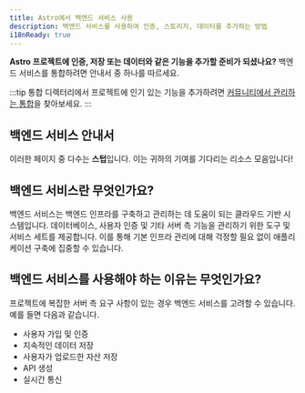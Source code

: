 ```yaml
---
title: Astro에서 백엔드 서비스 사용
description: 백엔드 서비스를 사용하여 인증, 스토리지, 데이터를 추가하는 방법
i18nReady: true
---
```


**Astro 프로젝트에 인증, 저장 또는 데이터와 같은 기능을 추가할 준비가 되셨나요?** 백엔드 서비스를 통합하려면 안내서 중 하나를 따르세요.

:::tip
통합 디렉터리에서 프로젝트에 인기 있는 기능을 추가하려면 [커뮤니티에서 관리하는 통합](https://astro.build/integrations/)을 찾아보세요.
:::

## 백엔드 서비스 안내서

이러한 페이지 중 다수는 **스텁**입니다. 이는 귀하의 기여를 기다리는 리소스 모음입니다!

<BackendGuidesNav />

## 백엔드 서비스란 무엇인가요?

백엔드 서비스는 백엔드 인프라를 구축하고 관리하는 데 도움이 되는 클라우드 기반 시스템입니다. 데이터베이스, 사용자 인증 및 기타 서버 측 기능을 관리하기 위한 도구 및 서비스 세트를 제공합니다. 이를 통해 기본 인프라 관리에 대해 걱정할 필요 없이 애플리케이션 구축에 집중할 수 있습니다.

## 백엔드 서비스를 사용해야 하는 이유는 무엇인가요?

프로젝트에 복잡한 서버 측 요구 사항이 있는 경우 백엔드 서비스를 고려할 수 있습니다. 예를 들면 다음과 같습니다.
- 사용자 가입 및 인증
- 지속적인 데이터 저장
- 사용자가 업로드한 자산 저장
- API 생성
- 실시간 통신
